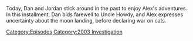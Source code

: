 {{DEFAULTSORT:
    #_EPISODE_0772:December 18-19, 2003
}}{{Episode
    | title             = December 18-19, 2003
    | caption           = Listen to this episode on [https://knowledgefight.libsyn.com/772-december-18-19-2003 Libsyn] [https://open.spotify.com/episode/3DjYIG9OB2ROey6quAqvJm Spotify], Read the [[Transcript/772: December 18-19, 2003|Unofficial Transcript]]
    | episodeNumber     = 772
    | length            = 01:23:17
    | airDate           = February 1, 2023
    | coverageStartDate = December 18, 2003
    | coverageEndDate   = December 19, 2003
    | episodeType       = [[:Category:2003 Investigation|2003 Investigation]]
    | appearance        = [[Michael Jackson]], [[George Humphrey]], [[Brandon Burt]], [[Dennis Montgomery]], [[Bill Cooper]], [[Michael Moore]]
    | previousEpisode   = [[771: Formulaic Objections Part 15]]
    | nextEpisode       = [[773: February 2, 2023]]
}}

{{Stub}}

Today, Dan and Jordan stick around in the past to enjoy Alex's adventures. In this installment, Dan bids farewell to Uncle Howdy, and Alex expresses uncertainty about the moon landing, before declaring war on cats.

[[Category:Episodes]]
[[Category:2003 Investigation]]
